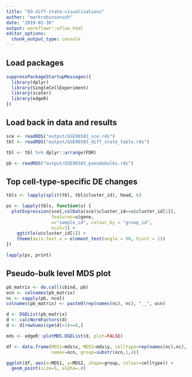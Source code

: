 ```yaml
---
title: "03-diff-state-visualizations"
author: "markrobinsonuzh"
date: "2019-01-30"
output: workflowr::wflow_html
editor_options: 
  chunk_output_type: console
---
```


## Load packages

```r
suppressPackageStartupMessages({
  library(dplyr)
  library(SingleCellExperiment)
  library(scater)
  library(edgeR)
})
```


## Load back in data and results

```r
sce <- readRDS("output/GSE96583_sce.rds")
tbl <- readRDS("output/GSE96583_diff_state_table.rds")

tbl <- tbl %>% dplyr::arrange(FDR)

pb <- readRDS("output/GSE96583_pseudobulks.rds")
```


## Top cell-type-specific DE changes

```r

tbls <- lapply(split(tbl, tbl$cluster_id), head, 6)

ps <- lapply(tbls, function(u) {
  plotExpression(sce[,colData(sce)$cluster_id==u$cluster_id[1]],
                 features=u$gene,
                 x="sample_id", colour_by = "group_id",
                 ncol=3) +
    ggtitle(u$cluster_id[1]) +
    theme(axis.text.x = element_text(angle = 90, hjust = 1))
})

lapply(ps, print)
```


## Pseudo-bulk level MDS plot

```r
pb_matrix <- do.call(cbind, pb)
ocn <- colnames(pb_matrix)
nc <- sapply(pb, ncol)
colnames(pb_matrix) <- paste0(rep(names(nc), nc), "__", ocn)

d <- DGEList(pb_matrix)
d <- calcNormFactors(d)
d <- d[rowSums(cpm(d)>1)>=8,]

mds <- edgeR::plotMDS.DGEList(d, plot=FALSE)

df <- data.frame(MDS1=mds$x, MDS2=mds$y, celltype=rep(names(nc),nc),
                 names=ocn, group=substr(ocn,1,4))

ggplot(df, aes(x=MDS1, y=MDS2, shape=group, colour=celltype)) +
  geom_point(size=5, alpha=.8)
```



